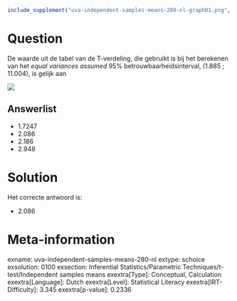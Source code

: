 ```r
include_supplement("uva-independent-samples-means-280-nl-graph01.png", recursive = TRUE)
```

Question
========

De waarde uit de tabel van de T-verdeling, die gebruikt is bij het
berekenen van het *equal variances assumed* 95%
betrouwbaarheidsinterval, (1.885 ; 11.004), is gelijk aan

![](uva-independent-samples-means-280-nl-graph01.png)

Answerlist
----------

* 1.7247
* 2.086
* 2.186
* 2.948

Solution
========

Het correcte antwoord is: 

* 2.086

Meta-information
================
exname: uva-independent-samples-means-280-nl
extype: schoice
exsolution: 0100
exsection: Inferential Statistics/Parametric Techniques/t-test/Independent samples means
exextra[Type]: Conceptual, Calculation
exextra[Language]: Dutch
exextra[Level]: Statistical Literacy
exextra[IRT-Difficulty]: 3.345
exextra[p-value]: 0.2336
